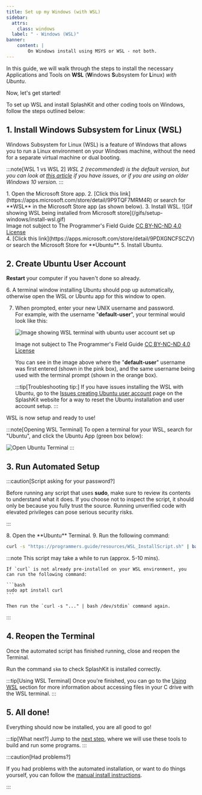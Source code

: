 ```yaml
---
title: Set up my Windows (with WSL)
sidebar:
  attrs:
    class: windows
  label: " - Windows (WSL)"
banner: 
    content: |
        On Windows install using MSYS or WSL - not both.
---
```



In this guide, we will walk through the steps to install the necessary Applications and Tools on **WSL** (**W**indows **S**ubsystem for **L**inux) *with Ubuntu*.

Now, let's get started!

To set up WSL and install SplashKit and other coding tools on Windows, follow the steps outlined below:

## 1. Install Windows Subsystem for Linux (WSL)

Windows Subsystem for Linux (WSL) is a feature of Windows that allows you to run a Linux environment on your Windows machine, without the need for a separate virtual machine or dual booting.

:::note[WSL 1 vs WSL 2]
*WSL 2 (recommended) is the default version, but you can look at [this article](https://learn.microsoft.com/en-us/windows/wsl/install-manual) if you have issues, or if you are using an older Windows 10 version.*
:::

<Steps>
1. Open the Microsoft Store app.
2. [Click this link](https://apps.microsoft.com/store/detail/9P9TQF7MRM4R) or search for **WSL** in the Microsoft Store app (as shown below).
3. Install WSL.
   ![Gif showing WSL being installed from Microsoft store](/gifs/setup-windows/install-wsl.gif)
   <div class="caption">Image not subject to The Programmer's Field Guide <a href="https://creativecommons.org/licenses/by-nc-nd/4.0/">CC BY-NC-ND 4.0 License</a></div>
4. [Click this link](https://apps.microsoft.com/store/detail/9PDXGNCFSCZV) or search the Microsoft Store for **Ubuntu**.
5. Install Ubuntu.
</Steps>

## 2. Create Ubuntu User Account

**Restart** your computer if you haven't done so already.

<Steps>
6. A terminal window installing Ubuntu should pop up automatically, otherwise open the WSL or Ubuntu app for this window to open.

7. When prompted, enter your new UNIX username and password.  
   For example, with the username "**default-user**", your terminal would look like this:
   
   ![Image showing WSL terminal with ubuntu user account set up](./images/setup-windows/terminal-ubuntu-user-account.png)
   <div class="caption">Image not subject to The Programmer's Field Guide <a href="https://creativecommons.org/licenses/by-nc-nd/4.0/">CC BY-NC-ND 4.0 License</a></div>
   
   You can see in the image above where the "**default-user**" username was first entered (shown in the pink box), and the same username being used with the terminal prompt (shown in the orange box).

   :::tip[Troubleshooting tip:]
   If you have issues installing the WSL with Ubuntu, go to the [Issues creating Ubuntu user account](https://splashkit.io/troubleshoot/windows-wsl/issue-1-user-account-issues/) page on the SplashKit website for a way to reset the Ubuntu installation and user account setup.
   :::
</Steps>

WSL is now setup and ready to use!

:::note[Opening WSL Terminal]
To open a terminal for your WSL, search for "Ubuntu", and click the Ubuntu App (green box below):

![Open Ubuntu Terminal](./images/setup-windows/ubuntu-terminal-open.png)
:::

## 3. Run Automated Setup

:::caution[Script asking for your password?]

Before running any script that uses **sudo**, make sure to review its contents to understand what it does. If you choose not to inspect the script, it should only be because you fully trust the source. Running unverified code with elevated privileges can pose serious security risks.

:::

<Steps>
8. Open the **Ubuntu** Terminal.
9. Run the following command:

   ```bash
   curl -s "https://programmers.guide/resources/WSL_InstallScript.sh" | bash /dev/stdin
   ```

   :::note
    This script may take a while to run (approx. 5-10 mins).

    If `curl` is not already pre-installed on your WSL environment, you can run the following command:

    ```bash
    sudo apt install curl
    ```
  
    Then run the `curl -s "..." | bash /dev/stdin` command again.
   :::

</Steps>

## 4. Reopen the Terminal

Once the automated script has finished running, close and reopen the Terminal.

Run the command `skm` to check SplashKit is installed correctly.

:::tip[Using WSL Terminal]
Once you're finished, you can go to the [Using WSL](#using-wsl) section for more information about accessing files in your C drive with the WSL terminal.
:::

## 5. All done!

Everything should now be installed, you are all good to go!

:::tip[What next?]
Jump to the [next step](/book/part-0-getting-started/1-building-programs/3-intro-tour/2-code), where we will use these tools to build and run some programs.
:::

:::caution[Had problems?]

If you had problems with the automated installation, or want to do things yourself, you can follow the [manual install instructions](/book/appendix/0-installation/2-0-setup-linux).

:::
